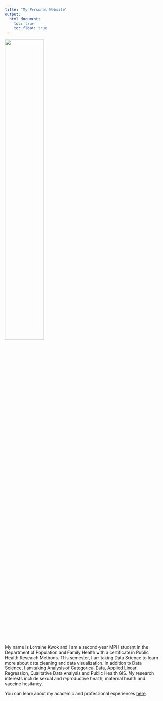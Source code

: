 ```yaml
---
title: "My Personal Website"
output: 
  html_document:
    toc: true
    toc_float: true
---
```


<img src="image/image.jpg" style="width:50%">

My name is Lorraine Kwok and I am a second-year MPH student in the Department of Population and Family Health with a certificate in Public Health Research Methods. This semester, I am taking Data Science to learn more about data cleaning and data visualization. In addition to Data Science, I am taking Analysis of Categorical Data, Applied Linear Regression, Qualitative Data Analysis and Public Health GIS. My research interests include sexual and reproductive health, maternal health and vaccine hesitancy.

You can learn about my academic and professional experiences [here](about.html).